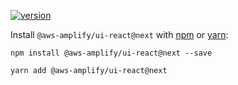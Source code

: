 
[![version](https://img.shields.io/npm/v/@aws-amplify/ui-react/next.svg)](https://www.npmjs.com/package/@aws-amplify/ui-angular/v/next)

Install `@aws-amplify/ui-react@next` with [npm](https://www.npmjs.com/) or [yarn](https://yarnpkg.com/):

<BlockSwitcher>
<Block name="npm">

```shell
npm install @aws-amplify/ui-react@next --save
```

</Block>
<Block name="yarn">

```shell
yarn add @aws-amplify/ui-react@next
```

</Block>
</BlockSwitcher>
